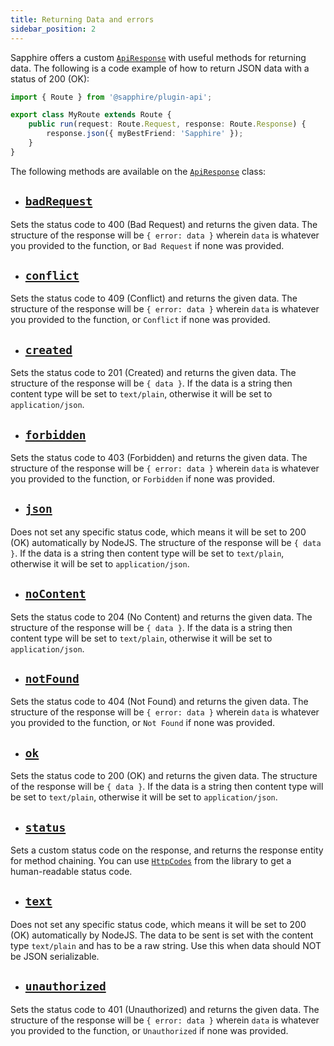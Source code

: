 ```yaml
---
title: Returning Data and errors
sidebar_position: 2
---
```


Sapphire offers a custom [`ApiResponse`] with useful methods for returning data. The following is a code example of how
to return JSON data with a status of 200 (OK):

```typescript ts2esm2cjs|{5-7}
import { Route } from '@sapphire/plugin-api';

export class MyRoute extends Route {
	public run(request: Route.Request, response: Route.Response) {
		response.json({ myBestFriend: 'Sapphire' });
	}
}
```

The following methods are available on the [`ApiResponse`] class:

- ## [`badRequest`]

Sets the status code to 400 (Bad Request) and returns the given data. The structure of the response will be
`{ error: data }` wherein `data` is whatever you provided to the function, or `Bad Request` if none was provided.

- ## [`conflict`]

Sets the status code to 409 (Conflict) and returns the given data. The structure of the response will be
`{ error: data }` wherein `data` is whatever you provided to the function, or `Conflict` if none was provided.

- ## [`created`]

Sets the status code to 201 (Created) and returns the given data. The structure of the response will be `{ data }`. If
the data is a string then content type will be set to `text/plain`, otherwise it will be set to `application/json`.

- ## [`forbidden`]

Sets the status code to 403 (Forbidden) and returns the given data. The structure of the response will be
`{ error: data }` wherein `data` is whatever you provided to the function, or `Forbidden` if none was provided.

- ## [`json`]

Does not set any specific status code, which means it will be set to 200 (OK) automatically by NodeJS. The structure of
the response will be `{ data }`. If the data is a string then content type will be set to `text/plain`, otherwise it
will be set to `application/json`.

- ## [`noContent`]

Sets the status code to 204 (No Content) and returns the given data. The structure of the response will be `{ data }`.
If the data is a string then content type will be set to `text/plain`, otherwise it will be set to `application/json`.

- ## [`notFound`]

Sets the status code to 404 (Not Found) and returns the given data. The structure of the response will be
`{ error: data }` wherein `data` is whatever you provided to the function, or `Not Found` if none was provided.

- ## [`ok`]

Sets the status code to 200 (OK) and returns the given data. The structure of the response will be `{ data }`. If the
data is a string then content type will be set to `text/plain`, otherwise it will be set to `application/json`.

- ## [`status`]

Sets a custom status code on the response, and returns the response entity for method chaining. You can use
[`HttpCodes`] from the library to get a human-readable status code.

- ## [`text`]

Does not set any specific status code, which means it will be set to 200 (OK) automatically by NodeJS. The data to be
sent is set with the content type `text/plain` and has to be a raw string. Use this when data should NOT be JSON
serializable.

- ## [`unauthorized`]

Sets the status code to 401 (Unauthorized) and returns the given data. The structure of the response will be
`{ error: data }` wherein `data` is whatever you provided to the function, or `Unauthorized` if none was provided.

[`ApiResponse`]: ../../../Documentation/api-plugins/@sapphire/plugin-api/classes/ApiResponse
[`badRequest`]: ../../../Documentation/api-plugins/@sapphire/plugin-api/classes/ApiResponse#badrequest
[`conflict`]: ../../../Documentation/api-plugins/@sapphire/plugin-api/classes/ApiResponse#conflict
[`created`]: ../../../Documentation/api-plugins/@sapphire/plugin-api/classes/ApiResponse#created
[`forbidden`]: ../../../Documentation/api-plugins/@sapphire/plugin-api/classes/ApiResponse#forbidden
[`HttpCodes`]: ../../../Documentation/api-plugins/@sapphire/plugin-api/enumerations/HttpCodes
[`json`]: ../../../Documentation/api-plugins/@sapphire/plugin-api/classes/ApiResponse#json
[`noContent`]: ../../../Documentation/api-plugins/@sapphire/plugin-api/classes/ApiResponse#nocontent
[`notFound`]: ../../../Documentation/api-plugins/@sapphire/plugin-api/classes/ApiResponse#notfound
[`ok`]: ../../../Documentation/api-plugins/@sapphire/plugin-api/classes/ApiResponse#ok
[`respond`]: ../../../Documentation/api-plugins/@sapphire/plugin-api/classes/ApiResponse#respond
[`status`]: ../../../Documentation/api-plugins/@sapphire/plugin-api/classes/ApiResponse#status
[`text`]: ../../../Documentation/api-plugins/@sapphire/plugin-api/classes/ApiResponse#text
[`unauthorized`]: ../../../Documentation/api-plugins/@sapphire/plugin-api/classes/ApiResponse#unauthorized
